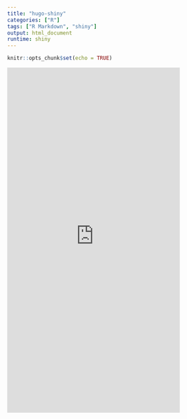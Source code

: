 ```yaml
---
title: "hugo-shiny"
categories: ["R"]
tags: ["R Markdown", "shiny"]
output: html_document
runtime: shiny
---
```


```r
knitr::opts_chunk$set(echo = TRUE)
```

<iframe width="400" height="800" scrolling="no" frameborder="no"  src="https://axel-schoenberger.shinyapps.io/App-To-F7/"></iframe>

